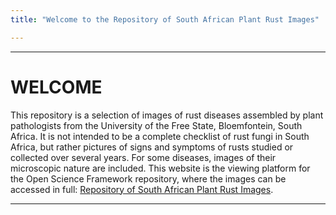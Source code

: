 ```yaml
---
title: "Welcome to the Repository of South African Plant Rust Images"

---
```


----

# WELCOME 

This repository is a selection of images of rust diseases assembled by plant pathologists from the University of the Free State, Bloemfontein, South Africa. It is not intended to be a complete checklist of rust fungi in South Africa, but rather pictures of signs and symptoms of rusts studied or collected over several years. For some diseases, images of their microscopic nature are included. This website is the viewing platform for the Open Science Framework repository, where the images can be accessed in full: [Repository of South African Plant Rust Images](https://osf.io/UGJ8Z/). 

----
